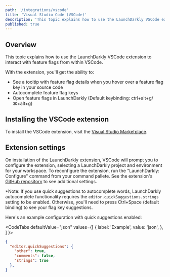 ```yaml
---
path: '/integrations/vscode'
title: 'Visual Studio Code (VSCode)'
description: 'This topic explains how to use the LaunchDarkly VSCode extension to interact with feature flags from within VSCode.'
published: true
---
```


## Overview

This topic explains how to use the LaunchDarkly VSCode extension to interact with feature flags from within VSCode.

With the extension, you'll get the ability to:

- See a tooltip with feature flag details when you hover over a feature flag key in your source code
- Autocomplete feature flag keys
- Open feature flags in LaunchDarkly (Default keybinding: ctrl+alt+g/⌘+alt+g) 


## Installing the VSCode extension

To install the VSCode extension, visit the [Visual Studio Marketplace](https://marketplace.visualstudio.com/items?itemName=launchdarkly.launchdarkly).

## Extension settings

On installation of the LaunchDarkly extension, VSCode will prompt you to configure the extension, selecting a LaunchDarkly project and environment for your workspace. To reconfigure the extension, run the "LaunchDarkly: Configure" command from your command pallete. See the extension's [GitHub repository](https://github.com/launchdarkly/ld-vscode/blob/master/README.md#installation-and-configuration) to see additional settings.

*Note: If you use quick suggestions to autocomplete words, LaunchDarkly autocomplete functionality requires the `editor.quickSuggestions.strings` setting to be enabled. Otherwise, you'll need to press Ctrl+Space (default binding) to see your flag key suggestions.

Here's an example configuration with quick suggestions enabled:

<CodeTabs
  defaultValue="json"
  values={[
    { label: 'Example', value: 'json', },
  ]
}>
<CodeTabItem value="json">

```json
{
  "editor.quickSuggestions": {
    "other": true,
    "comments": false,
    "strings": true
  },
}
```

</CodeTabItem>
</CodeTabs>
